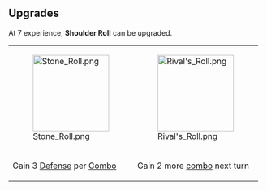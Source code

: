 {{Card
|rarity = Uncommon
|decktype = Battle
|cardtype = Maneuver
|character = Sal
|keywords = [[Combo]], [[Defense]], [[Finisher]]
|upgradeable = Yes
|expreq = 7
|upgrade1 = Stone Roll
|upgrade2 = Rival's Roll}}
{{Quote|Hey you can't bring a Shroke in here to fight, I'll break my hand!}}


==Upgrades==
At 7 experience, '''Shoulder Roll''' can be upgraded.
{| class="wikitable" style="text-align:center"
|-
|[[File:Stone Roll.png|150px]]
|[[File:Rival's Roll.png|150px]]
|-
!Gain 3 [[Defense]] per [[Combo]]
!Gain 2 more [[combo]] next turn
|}